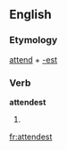 ==English==

===Etymology===
[[attend]] + [[-est]]

===Verb===
'''attendest'''

# {{context|archaic|lang=en}} {{second-person singular of|attend}}

[[fr:attendest]]
